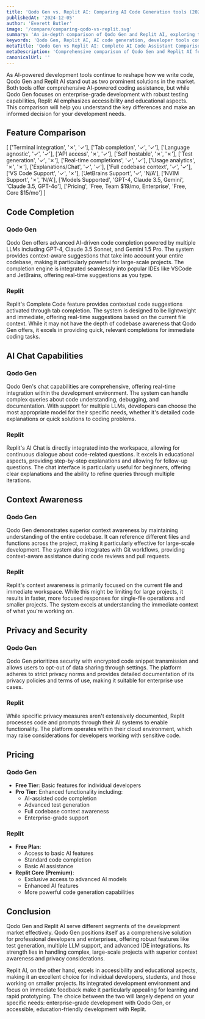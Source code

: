 ```yaml
---
title: 'Qodo Gen vs. Replit AI: Comparing AI Code Generation tools (2025)'
publishedAt: '2024-12-05'
author: 'Everett Butler'
image: '/compare/comparing-qodo-vs-replit.svg'
summary: 'An in-depth comparison of Qodo Gen and Replit AI, exploring their features, capabilities, and pricing to help developers choose the right AI coding assistant.'
keywords: 'Qodo Gen, Replit AI, AI code generation, developer tools comparison, coding assistant, AI programming tools, code completion, test generation'
metaTitle: 'Qodo Gen vs Replit AI: Complete AI Code Assistant Comparison (2025)'
metaDescription: 'Comprehensive comparison of Qodo Gen and Replit AI features, pricing, and capabilities to help developers choose the best AI coding assistant for their needs.'
canonicalUrl: ''
---
```


As AI-powered development tools continue to reshape how we write code, Qodo Gen and Replit AI stand out as two prominent solutions in the market. Both tools offer comprehensive AI-powered coding assistance, but while Qodo Gen focuses on enterprise-grade development with robust testing capabilities, Replit AI emphasizes accessibility and educational aspects. This comparison will help you understand the key differences and make an informed decision for your development needs.

## Feature Comparison

[
    ['Terminal integration', '✗', '✓'],
    ['Tab completion', '✓', '✓'],
    ['Language agnostic', '✓', '✓'],
    ['API access', '✗', '✓'],
    ['Self hostable', '✗', '✗'],
    ['Test generation', '✓', '✗'],
    ['Real-time completions', '✓', '✓'],
    ['Usage analytics', '✗', '✗'],
    ['Explanations/Chat', '✓', '✓'],
    ['Full codebase context', '✓', '✓'],
    ['VS Code Support', '✓', '✗'],
    ['JetBrains Support', '✓', 'N/A'],
    ['NVIM Support', '✗', 'N/A'],
    ['Models Supported', 'GPT-4, Claude 3.5, Gemini', 'Claude 3.5, GPT-4o'],
    ['Pricing', 'Free, Team $19/mo, Enterprise', 'Free, Core $15/mo']
]

## Code Completion

### Qodo Gen
Qodo Gen offers advanced AI-driven code completion powered by multiple LLMs including GPT-4, Claude 3.5 Sonnet, and Gemini 1.5 Pro. The system provides context-aware suggestions that take into account your entire codebase, making it particularly powerful for large-scale projects. The completion engine is integrated seamlessly into popular IDEs like VSCode and JetBrains, offering real-time suggestions as you type.

### Replit
Replit's Complete Code feature provides contextual code suggestions activated through tab completion. The system is designed to be lightweight and immediate, offering real-time suggestions based on the current file context. While it may not have the depth of codebase awareness that Qodo Gen offers, it excels in providing quick, relevant completions for immediate coding tasks.

## AI Chat Capabilities

### Qodo Gen
Qodo Gen's chat capabilities are comprehensive, offering real-time integration within the development environment. The system can handle complex queries about code understanding, debugging, and documentation. With support for multiple LLMs, developers can choose the most appropriate model for their specific needs, whether it's detailed code explanations or quick solutions to coding problems.

### Replit
Replit's AI Chat is directly integrated into the workspace, allowing for continuous dialogue about code-related questions. It excels in educational aspects, providing step-by-step explanations and allowing for follow-up questions. The chat interface is particularly useful for beginners, offering clear explanations and the ability to refine queries through multiple iterations.

## Context Awareness

### Qodo Gen
Qodo Gen demonstrates superior context awareness by maintaining understanding of the entire codebase. It can reference different files and functions across the project, making it particularly effective for large-scale development. The system also integrates with Git workflows, providing context-aware assistance during code reviews and pull requests.

### Replit
Replit's context awareness is primarily focused on the current file and immediate workspace. While this might be limiting for large projects, it results in faster, more focused responses for single-file operations and smaller projects. The system excels at understanding the immediate context of what you're working on.

## Privacy and Security

### Qodo Gen
Qodo Gen prioritizes security with encrypted code snippet transmission and allows users to opt-out of data sharing through settings. The platform adheres to strict privacy norms and provides detailed documentation of its privacy policies and terms of use, making it suitable for enterprise use cases.

### Replit
While specific privacy measures aren't extensively documented, Replit processes code and prompts through their AI systems to enable functionality. The platform operates within their cloud environment, which may raise considerations for developers working with sensitive code.

## Pricing

### Qodo Gen
- **Free Tier**: Basic features for individual developers
- **Pro Tier**: Enhanced functionality including:
  - AI-assisted code completion
  - Advanced test generation
  - Full codebase context awareness
  - Enterprise-grade support

### Replit
- **Free Plan**:
  - Access to basic AI features
  - Standard code completion
  - Basic AI assistance
- **Replit Core (Premium)**:
  - Exclusive access to advanced AI models
  - Enhanced AI features
  - More powerful code generation capabilities

## Conclusion

Qodo Gen and Replit AI serve different segments of the development market effectively. Qodo Gen positions itself as a comprehensive solution for professional developers and enterprises, offering robust features like test generation, multiple LLM support, and advanced IDE integrations. Its strength lies in handling complex, large-scale projects with superior context awareness and privacy considerations.

Replit AI, on the other hand, excels in accessibility and educational aspects, making it an excellent choice for individual developers, students, and those working on smaller projects. Its integrated development environment and focus on immediate feedback make it particularly appealing for learning and rapid prototyping. The choice between the two will largely depend on your specific needs: enterprise-grade development with Qodo Gen, or accessible, education-friendly development with Replit.